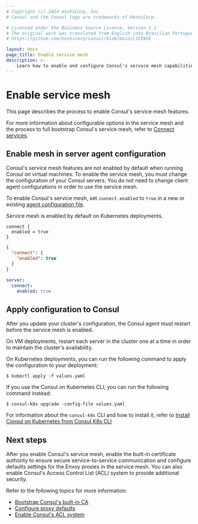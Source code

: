 ```yaml
---
# Copyright (c) 2024 HashiCorp, Inc.
# Consul and the Consul logo are trademarks of HashiCorp.

# Licensed under the Business Source License, Version 1.1.
# The original work was translated from English into Brazilian Portuguese.
# https://github.com/hashicorp/consul/blob/main/LICENSE

layout: docs
page_title: Enable service mesh
description: >-
    Learn how to enable and configure Consul's service mesh capabilities in agent configurations.
---
```


# Enable service mesh

This page describes the process to enable Consul's service mesh features.

For more information about configurable options in the service mesh and the process to full bootstrap Consul's service mesh, refer to [Connect services](/consul/docs/connect).

## Enable mesh in server agent configuration

Consul's service mesh features are not enabled by default when running Consul on virtual machines. To enable the service mesh, you must change the configuration of your Consul servers. You do not need to change client agent configurations in order to use the service mesh.

To enable Consul's service mesh, set `connect.enabled` to `true` in a new or existing [agent configuration file](/consul/docs/reference/agent).

Service mesh is enabled by default on Kubernetes deployments.

<CodeTabs>

<CodeBlockConfig heading="HCL">

```hcl
connect {
  enabled = true
}
```

</CodeBlockConfig>

<CodeBlockConfig heading="JSON">

```json
{
  "connect": {
    "enabled": true
  }
}
```

</CodeBlockConfig>

<CodeBlockConfig heading="YAML">

```yaml
server:
  connect:
    enabled: true
```

</CodeBlockConfig>

</CodeTabs>

## Apply configuration to Consul

After you update your cluster's configuration, the Consul agent must restart before the service mesh is enabled.

On VM deployments, restart each server in the cluster one at a time in order to maintain the cluster's availability.

On Kubernetes deployments, you can run the following command to apply the configuration to your deployment:

```shell-session
$ kubectl apply -f values.yaml
```

If you use the Consul on Kubernetes CLI, you can run the following command instead:

```shell-session
$ consul-k8s upgrade -config-file values.yaml
```

For information about the `consul-k8s` CLI and how to install it, refer to [Install Consul on Kubernetes from Consul K8s CLI](/consul/docs/reference/cli/consul-k8s)

## Next steps

After you enable Consul's service mesh, enable the built-in certificate authority to ensure secure service-to-service communication and configure defaults settings for the Envoy proxies in the service mesh. You can also enable Consul's Access Control List (ACL) system to provide additional security.

Refer to the following topics for more information:

- [Bootstrap Consul's built-in CA](/consul/docs/secure-mesh/certificate/bootstrap)
- [Configure proxy defaults](/consul/docs/connect/proxy)
- [Enable Consul's ACL system](/consul/docs/secure/acl)
